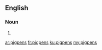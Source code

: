 ==English==

===Noun===
{{head|en|noun plural form}}

# {{plural of|pigpen|lang=en}}

[[ar:pigpens]]
[[fr:pigpens]]
[[ku:pigpens]]
[[my:pigpens]]